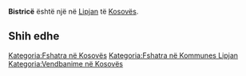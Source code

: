 {{Fshat në 
 | Emri                = Bistricë
 | EmriAlt                = 
 | NAME_SHORT_FORM=      
 | NAME_GENERIC=      
 | NAME_SORT_NAME_RO=      BISTRICE
 | FULL_NAME_RO = Bistricë
 | FULL_NAME_ND_RO=Bistrice
 | SORT_NAME_RG=BISTRICE
 | FULL_NAME_RG=Bistricë
 | FULL_NAME_ND_RG=Bistrice
 | SRP_NAME_SHORT_FORM=      
 | SRP_NAME_GENERIC=      
 | SRP_NAME_SORT_NAME_RO=      
 | SRP_FULL_NAME_RO = 
 | SRP_FULL_NAME_ND_RO=
 | SRP_SORT_NAME_RG=
 | SRP_FULL_NAME_RG=
 | SRP_FULL_NAME_ND_RG=
 | Emri (Rasa dhanore) = 
 | Figura              = 
 | Shteti              = Kosovo
 | Komuna              = Lipjan
 | Kodi postar         = 
 | Sipërfaqja          = 

 | Popullsia           = 

 | Regj. i popullsisë  = 
 | Dend. e popullsisë  = 
 | Faqja zyrtare       = 
 <!--- Koordinatat ----> 
 | Gjerësia            = 43.225278
 | Gjatësia            = 20.718889
 | Lartësia            = 
}}
'''Bistricë''' është një [[]] në [[Lipjan]] të [[Kosovës]].

<!-- == Gjeografia == -->
<!-- == Historia == -->
<!-- == Demografia == -->
== Shih edhe ==
{{Komuna Lipjan}}
{{Kosovo-Administrata-Cung}}

[[Kategoria:Fshatra në Kosovës]]
[[Kategoria:Fshatra në Kommunes Lipjan]]
[[Kategoria:Vendbanime në Kosovës]]